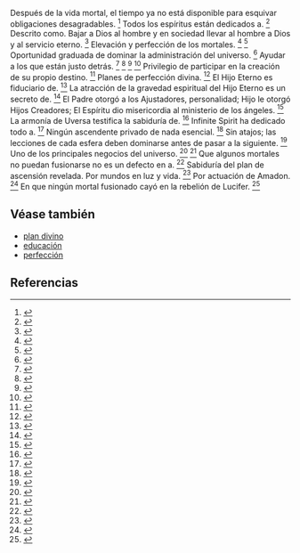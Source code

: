 Después de la vida mortal, el tiempo ya no está disponible para esquivar obligaciones desagradables. <ref>{{lib|LU|48|5|8}}</ref> Todos los espíritus están dedicados a. <ref>{{lib|LU|77|9|12}}</ref> Descrito como. Bajar a Dios al hombre y en sociedad llevar al hombre a Dios y al servicio eterno. <ref>{{lib|LU|77|9|12}}</ref> Elevación y perfección de los mortales. <ref>{{lib|LU|7|4|1}}</ref> <ref>{{lib|LU|113|0|1}}</ref> Oportunidad graduada de dominar la administración del universo. <ref>{{lib|LU|48|8|2}}</ref> Ayudar a los que están justo detrás. <ref>{{lib|LU|35|4|1}}</ref> <ref>{{lib|LU|37|10|5}}</ref> <ref>{{lib|LU|55|2|11}}</ref> <ref>{{lib|LU|30|3|9}}</ref> Privilegio de participar en la creación de su propio destino. <ref>{{lib|LU|54|2|4}}</ref> Planes de perfección divina. <ref>{{lib|LU|7|4}}</ref> El Hijo Eterno es fiduciario de. <ref>{{lib|LU|7|4|7}}</ref> La atracción de la gravedad espiritual del Hijo Eterno es un secreto de. <ref>{{lib|LU|7|3|2}}</ref> El Padre otorgó a los Ajustadores, personalidad; Hijo le otorgó Hijos Creadores; El Espíritu dio misericordia al ministerio de los ángeles. <ref>{{lib|LU|7|4|4-6}}</ref> La armonía de Uversa testifica la sabiduría de. <ref>{{lib|LU|15|11|3}}</ref> Infinite Spirit ha dedicado todo a. <ref>{{lib|LU|8|3|5}}</ref> Ningún ascendente privado de nada esencial. <ref>{{lib|LU|55|2|12}}</ref> Sin atajos; las lecciones de cada esfera deben dominarse antes de pasar a la siguiente. <ref>{{lib|LU|48|5|7}}</ref> Uno de los principales negocios del universo. <ref>{{lib|LU|4|0|3}}</ref> <ref>{{lib|LU|48|8|3}}</ref> Que algunos mortales no puedan fusionarse no es un defecto en a. <ref>{{lib|LU|40|10,3-4}}</ref> Sabiduría del plan de ascensión revelada. Por mundos en luz y vida. <ref>{{lib|LU|55|6|9}}</ref> Por actuación de Amadon. <ref>{{lib|LU|67|8|5}}</ref> En que ningún mortal fusionado cayó en la rebelión de Lucifer. <ref>{{lib|LU|53|7|10,12}}</ref> 

== Véase también ==

* [[plan divino]]
* [[educación]]
* [[perfección]]


== Referencias ==

<references />
